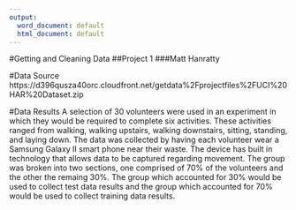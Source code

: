 ---
output:
  word_document: default
  html_document: default
---
#Getting and Cleaning Data 
##Project 1
###Matt Hanratty

#Data Source
https://d396qusza40orc.cloudfront.net/getdata%2Fprojectfiles%2FUCI%20HAR%20Dataset.zip

#Data Results
A selection of 30 volunteers were used in an experiment in which they would be required 
to complete six activities. These activities ranged from walking, walking upstairs, 
walking downstairs, sitting, standing, and laying down. The data was collected by having
each volunteer wear a Samsung Galaxy II smart phone near their waste. The device has built
in technology that allows data to be captured regarding movement. The group was broken 
into two sections, one comprised of 70% of the volunteers and the other the remaing 30%. 
The group which accounted for 30% would be used to collect test data results and the 
group which accounted for 70% would be used to collect training data results. 